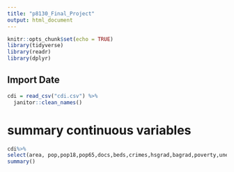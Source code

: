 ```yaml
---
title: "p8130_Final_Project"
output: html_document
---
```


```r
knitr::opts_chunk$set(echo = TRUE)
library(tidyverse)
library(readr)
library(dplyr)
```

## Import Date
```r
cdi = read_csv("cdi.csv") %>%
  janitor::clean_names()
```

# summary continuous variables
```r
cdi%>%
select(area, pop,pop18,pop65,docs,beds,crimes,hsgrad,bagrad,poverty,unemp,pcincome,totalinc) %>%
summary()

```
